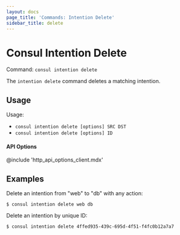 ```yaml
---
layout: docs
page_title: 'Commands: Intention Delete'
sidebar_title: delete
---
```


# Consul Intention Delete

Command: `consul intention delete`

The `intention delete` command deletes a matching intention.

## Usage

Usage:

- `consul intention delete [options] SRC DST`
- `consul intention delete [options] ID`

#### API Options

@include 'http_api_options_client.mdx'

## Examples

Delete an intention from "web" to "db" with any action:

```shell-session
$ consul intention delete web db
```

Delete an intention by unique ID:

```shell-session
$ consul intention delete 4ffed935-439c-695d-4f51-f4fc0b12a7a7
```
